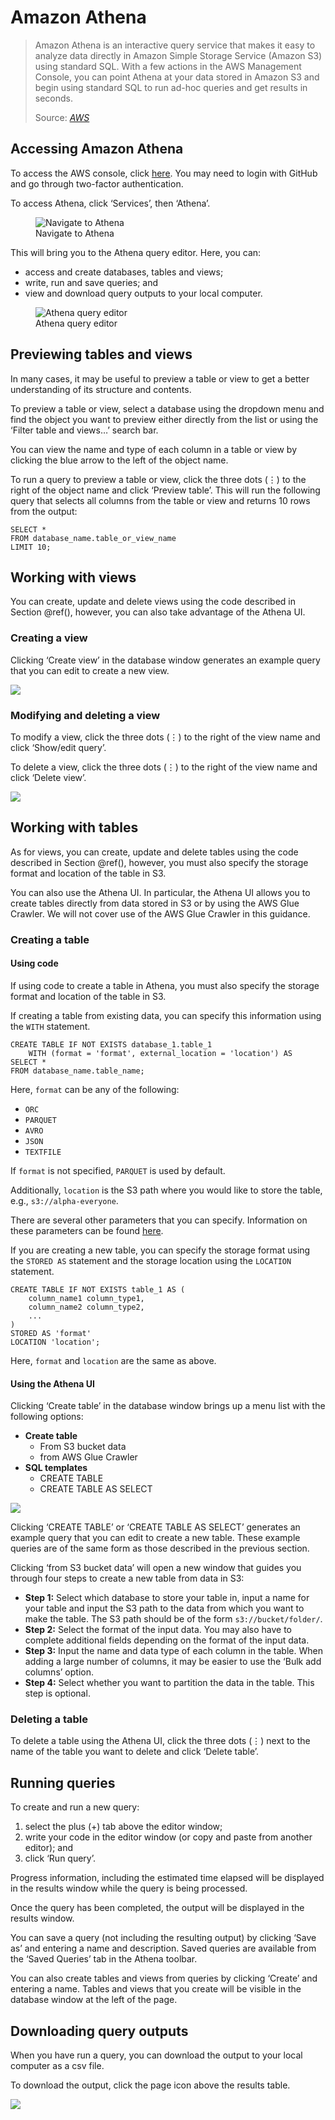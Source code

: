 # Amazon Athena

>   Amazon Athena is an interactive query service that makes it easy to analyze data directly in Amazon Simple Storage Service (Amazon S3) using standard SQL. With a few actions in the AWS Management Console, you can point Athena at your data stored in Amazon S3 and begin using standard SQL to run ad-hoc queries and get results in seconds.
>
> Source: <cite><a href=https://docs.aws.amazon.com/athena/latest/ug/what-is.html>AWS</a></cite>

## Accessing Amazon Athena

To access the AWS console, click [here](https://aws.services.alpha.mojanalytics.xyz). You may need to login with GitHub and go through two-factor authentication.

To access Athena, click 'Services', then 'Athena'.

![Navigate to Athena](images/access-athena-2.png)

This will bring you to the Athena query editor. Here, you can:

*   access and create databases, tables and views;
*   write, run and save queries; and
*   view and download query outputs to your local computer.

![Athena query editor](images/access-athena-3.png)

## Previewing tables and views

In many cases, it may be useful to preview a table or view to get a better understanding of its structure and contents.

To preview a table or view, select a database using the dropdown menu and find the object you want to preview either directly from the list or using the 'Filter table and views...' search bar.

You can view the name and type of each column in a table or view by clicking the blue arrow to the left of the object name.

To run a query to preview a table or view, click the three dots (⋮) to the right of the object name and click 'Preview table'. This will run the following query that selects all columns from the table or view and returns 10 rows from the output:

```{}
SELECT *
FROM database_name.table_or_view_name
LIMIT 10;
```

## Working with views

You can create, update and delete views using the code described in Section \@ref(), however, you can also take advantage of the Athena UI.

### Creating a view

Clicking 'Create view' in the database window generates an example query that you can edit to create a new view.

![](images/athena-create-2.png)

### Modifying and deleting a view

To modify a view, click the three dots (⋮) to the right of the view name and click 'Show/edit query'.

To delete a view, click the three dots (⋮) to the right of the view name and click 'Delete view'.

![](images/athena-create-3.png)

## Working with tables

As for views, you can create, update and delete tables using the code described in Section \@ref(), however, you must also specify the storage format and location of the table in S3.

You can also use the Athena UI. In particular, the Athena UI allows you to create tables directly from data stored in S3 or by using the AWS Glue Crawler. We will not cover use of the AWS Glue Crawler in this guidance.

### Creating a table

#### Using code

If using code to create a table in Athena, you must also specify the storage format and location of the table in S3.

If creating a table from existing data, you can specify this information using the `WITH` statement.

```{}
CREATE TABLE IF NOT EXISTS database_1.table_1
    WITH (format = 'format', external_location = 'location') AS
SELECT *
FROM database_name.table_name;
```

Here, `format` can be any of the following:

*   `ORC`
*   `PARQUET`
*   `AVRO`
*   `JSON`
*   `TEXTFILE`

If `format` is not specified, `PARQUET` is used by default.

Additionally, `location` is the S3 path where you would like to store the table, e.g., `s3://alpha-everyone`.

There are several other parameters that you can specify. Information on these parameters can be found [here](https://docs.aws.amazon.com/athena/latest/ug/create-table-as.html).

If you are creating a new table, you can specify the storage format using the `STORED AS` statement and the storage location using the `LOCATION` statement.

```{}
CREATE TABLE IF NOT EXISTS table_1 AS (
    column_name1 column_type1,
    column_name2 column_type2,
    ...
)
STORED AS 'format'
LOCATION 'location';
```

Here, `format` and `location` are the same as above.

#### Using the Athena UI

Clicking 'Create table' in the database window brings up a menu list with the following options:

*   __Create table__
    +   From S3 bucket data
    +   from AWS Glue Crawler
*   __SQL templates__
    +   CREATE TABLE
    +   CREATE TABLE AS SELECT

![](images/athena-create-1.png)

Clicking 'CREATE TABLE' or 'CREATE TABLE AS SELECT' generates an example query that you can edit to create a new table. These example queries are of the same form as those described in the previous section.

Clicking 'from S3 bucket data' will open a new window that guides you through four steps to create a new table from data in S3:

*   __Step 1:__ Select which database to store your table in, input a name for your table and input the S3 path to the data from which you want to make the table. The S3 path should be of the form `s3://bucket/folder/`.
*   __Step 2:__ Select the format of the input data. You may also have to complete additional fields depending on the format of the input data.
*   __Step 3:__ Input the name and data type of each column in the table. When adding a large number of columns, it may be easier to use the 'Bulk add columns' option.
*   __Step 4:__ Select whether you want to partition the data in the table. This step is optional.

### Deleting a table

To delete a table using the Athena UI, click the three dots (⋮) next to the name of the table you want to delete and click 'Delete table'.

## Running queries

To create and run a new query:

1.  select the plus (+) tab above the editor window;
2.  write your code in the editor window (or copy and paste from another editor); and 
3.  click 'Run query'.

Progress information, including the estimated time elapsed will be displayed in the results window while the query is being processed.

Once the query has been completed, the output will be displayed in the results window.

You can save a query (not including the resulting output) by clicking 'Save as' and entering a name and description. Saved queries are available from the 'Saved Queries' tab in the Athena toolbar.

You can also create tables and views from queries by clicking 'Create' and entering a name. Tables and views that you create will be visible in the database window at the left of the page.

## Downloading query outputs

When you have run a query, you can download the output to your local computer as a csv file.

To download the output, click the page icon above the results table.

![](images/athena-create-4.png)
